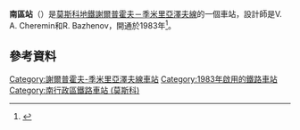 {{Infobox station 
|name          = 南區
|native_name   = Южная
|native_name_lang=ru
|type          = [[莫斯科地鐵|莫斯科地鐵]]車站
|image         = Yuzhnaya 04.JPG
|image_size    = 
|image_caption = 
|address       = [[南行政區_(莫斯科)|南行政區]]{{link-en|切爾坦諾沃北區|Chertanovo Severnoye District}}或{{link-en|切爾坦諾沃中央區|Chertanovo Tsentralnoye District}}
|borough       = [[莫斯科|莫斯科]]
|country       = [[俄羅斯|俄羅斯]]
|coordinates   = {{coord|55.6224|37.6090|display=inline,title}}
|line          = {{MOSMETRO-bull|9|text=1}}
|other         = '''[[巴士|巴士]]'''：м95、м97、с908、с914、922、с929、938、с941、947、с960、с970、980、с988
|structure     = 
|platform      = 1個[[島式月台|島式月台]]
|depth         = 
|levels        = 1層
|tracks        = 2條
|parking       = 無
|opened        = {{start date and age|df=yes|1983|11|08}}
|closed        = 
|rebuilt       = 
|ADA           = 
|code          = 149
|owned         = 莫斯科地鐵
|zone          = 
|former        = 
|passengers    = 
|pass_year     = 
|pass_percent  = 
|pass_system   = 
|mpassengers   = 
|services      = 
|map_type      = Moscow Ring Road
|AlternativeMap= Moscow map MKAD grayscale.png
|map_overlay   = Moscow metro map including line 14.svg
|map_caption   = 
|route_map     = 
|map_state     = collapsed
}}

'''南區站'''（{{lang-rus|Южная|Yuzhnaya}}）是[[莫斯科地鐵|莫斯科地鐵]][[謝爾普霍夫－季米里亞澤夫線|謝爾普霍夫－季米里亞澤夫線]]的一個車站，設計師是V. A. Cheremin和R. Bazhenov，開通於1983年<ref>{{cite web | title=Yuzhnaya | work=Moscow Metro official site | url=http://www.mosmetro.ru/pages/page_6.php?id_page=295 | accessdate=2010-07-18 | language=ru | deadurl=yes | archiveurl=https://web.archive.org/web/20080224072640/http://www.mosmetro.ru/pages/page_6.php?id_page=295 | archivedate=2008-02-24 }}</ref>。

==參考資料==
{{reflist}}
{{謝爾普霍夫－季米里亞澤夫線}}
[[Category:謝爾普霍夫-季米里亞澤夫線車站|Category:謝爾普霍夫-季米里亞澤夫線車站]]
[[Category:1983年啟用的鐵路車站|Category:1983年啟用的鐵路車站]]
[[Category:南行政區鐵路車站_(莫斯科)|Category:南行政區鐵路車站 (莫斯科)]]